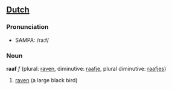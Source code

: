 ==[[Dutch]]==

=== Pronunciation ===
*SAMPA: /ra:f/

=== Noun ===
'''raaf''' ''f'' (plural: [[raven]], diminutive: [[raafje]], plural diminutive: [[raafjes]])

# [[raven]] (a large black bird)